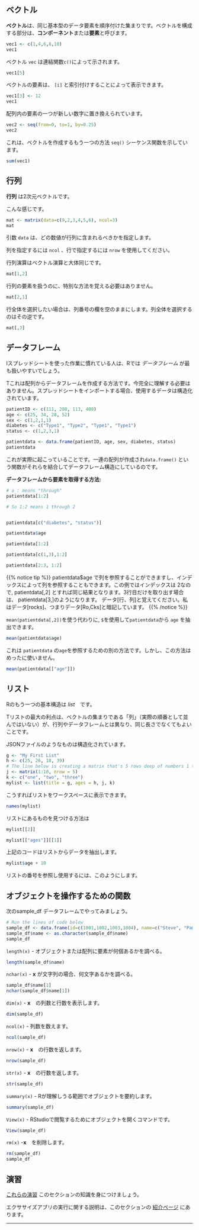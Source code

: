 ## ベクトル

**ベクトル**は、同じ基本型のデータ要素を順序付けた集まりです。ベクトルを構成する部分は、**コンポーネント**または**要素**と呼びます。

```r
vec1 <- c(1,4,6,8,10)
vec1
```

ベクトル `vec` は連結関数`c()`によって示されます。

```r
vec1[5]
```

ベクトルの要素は、 `[i]` と索引付けすることによって表示できます。

```r
vec1[3] <- 12
vec1
```

配列内の要素の一つが新しい数字に置き換えられています。

```r
vec2 <- seq(from=0, to=1, by=0.25)
vec2
```

これは、ベクトルを作成するもう一つの方法 `seq()` シーケンス関数を示しています。

```r
sum(vec1)
```


## 行列

**行列** は2次元ベクトルです。

こんな感じです。

```r
mat <- matrix(data=c(9,2,3,4,5,6), ncol=3)
mat
```

引数 `data` は、どの数値が行列に含まれるべきかを指定します。

列を指定するには `ncol` 、行で指定するには `nrow` を使用してください。

行列演算はベクトル演算と大体同じです。

```r
mat[1,2]
```

行列の要素を扱うのに、特別な方法を覚える必要はありません。

```r
mat[2,1]
```

行全体を選択したい場合は、列番号の欄を空のままにします。列全体を選択するのはその逆です。

```r
mat[,3]
```


## データフレーム

Iスプレッドシートを使った作業に慣れている人は、Rでは *データフレーム* が最も扱いやすいでしょう。

Tこれは配列からデータフレームを作成する方法です。今完全に理解する必要はありません。スプレッドシートをインポートする場合、使用するデータは構造化されています。


```r
patientID <- c(111, 208, 113, 408)
age <- c(25, 34, 28, 52)
sex <- c(1,2,1,1)
diabetes <- c("Type1", "Type2", "Type1", "Type1")
status <- c(1,2,3,1)

patientdata <- data.frame(patientID, age, sex, diabetes, status)
patientdata
```

これが実際に起こっていることです。一連の配列が作成され`data.frame()` という関数がそれらを結合してデータフレーム構造にしているのです。

**データフレームから要素を取得する方法:**

```r
# a : means "through"
patientdata[1:2]

# So 1:2 means 1 through 2


patientdata[c("diabetes", "status")]

patientdata$age

patientdata[1:2]

patientdata[c(1,3),1:2]

patientdata[2:3, 1:2]
```

{{% notice tip %}}
 patientdata$age で列を参照することができますし、インデックスによって列を参照することもできます。この例ではインデックスは 2なので, patientdata[,2] とすれば同じ結果となります。3行目だけを取り出す場合は、 patientdata[3,]のようになります。 データ[行、列]と覚えてください。私はデータ[rocks]、つまりデータ[Ro,Cks]と暗記しています。
{{% /notice %}}

 `mean(patientdata[,2])`を使う代わりに, `$`を使用して`patientdata`から `age` を抽出できます。

```r
mean(patientdata$age)
```

これは `patientdata` の`age`を参照するための別の方法です。しかし、この方法はめったに使いません。


```r
mean(patientdata[["age"]])
```
## リスト

Rのもう一つの基本構造は *list*　です。

Tリストの最大の利点は、ベクトルの集まりである「列」（実際の順番として並んではいない）が、行列やデータフレームとは異なり、同じ長さでなくてもよいことです。

JSONファイルのようなものは構造化されています。

```r
g <- "My First List"
h <- c(25, 26, 18, 39)
# The line below is creating a matrix that's 5 rows deep of numbers 1 through(":") 10
j <- matrix(1:10, nrow = 5)
k <- c("one", "two", "three")
mylist <- list(title = g, ages = h, j, k)
```

こうすればリストをワークスペースに表示できます。

```r
names(mylist)
```

リストにあるものを見つける方法は

```r
mylist[[2]]

mylist[["ages"]][[1]]
```

上記のコードはリストからデータを抽出します。

```r
mylist$age + 10
```

リストの番号を参照し使用するには、このようにします。

## オブジェクトを操作するための関数

次のsample_df データフレームでやってみましょう。

```r
# Run the lines of code below
sample_df <- data.frame(id=c(1001,1002,1003,1004), name=c("Steve", "Pam", "Jim", "Dwight"), age=c(26, 65, 15, 7), race=c("White", "Black", "White", "Hispanic"))
sample_df$name <- as.character(sample_df$name)
sample_df
```

`length(x)` - オブジェクトまたは配列に要素が何個あるかを調べる。

```r
length(sample_df$name)
```

`nchar(x)` - **x** が文字列の場合、何文字あるかを調べる。

```r
sample_df$name[1]
nchar(sample_df$name[1])
```

`dim(x)` - **x**　の列数と行数を表示します。
```r
dim(sample_df)
```

`ncol(x)` - 列数を数えます。

```r
ncol(sample_df)
```

`nrow(x)` - **x**　の行数を返します。

```r
nrow(sample_df)
```

`str(x)` - **x**　の行数を返します。

```r
str(sample_df)
```

`summary(x)` - Rが理解しうる範囲でオブジェクトを要約します。

```r
summary(sample_df)
```


`View(x)` - RStudioで閲覧するためにオブジェクトを開くコマンドです。

```r
View(sample_df)
```

`rm(x)` -**x**　を削除します。

```r
rm(sample_df)
sample_df
```

## 演習

 [これらの演習](http://code.r-journalism.com/chapter-1/#section-data-structures-in-r) このセクションの知識を身につけましょう。

エクササイズアプリの実行に関する説明は、このセクションの [紹介ページ](http://learn.r-journalism.com/en/how_to_use_r/) にあります。

-----

<span style="color:gray">
